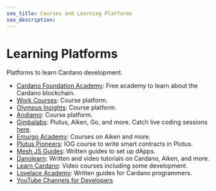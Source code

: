 ```yaml
---
seo_title: Courses and Learning Platforms
seo_description:
---
```


# Learning Platforms

Platforms to learn Cardano development.

- [Cardano Foundation Academy](https://education.cardanofoundation.org/): Free academy to learn about the Cardano blockchain.
- [Work Courses](https://work.courses/): Course platform.
- [Olympus Insights](https://olympusinsights.io/): Course platform.
- [Andiamo](https://www.andamio.io/courses): Course platform.
- [Gimbalabs](https://plutuspbl.io): Plutus, Aiken, Go, and more. Catch live coding sessions [here](https://www.youtube.com/@gimbalabs/streams).
- [Emurgo Academy](https://education.emurgo.io/): Courses on Aiken and more.
- [Plutus Pioneers](https://github.com/input-output-hk/plutus-pioneer-program): IOG course to write smart contracts in Plutus.
- [Mesh JS Guides](https://meshjs.dev/guides): Written guides to set up dApps.
- [Danolearn](https://danolearn.com/course/): Written and video tutorials on Cardano, Aiken, and more.
- [Learn Cardano](https://learncardano.io/courses/): Video courses including some development.
- [Lovelace Academy](https://learn.lovelace.academy): Written guides for Cardano programmers.
- [YouTube Channels for Developers](https://www.adastack.io/community/youtube#development)
